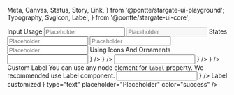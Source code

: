   Meta,
  Canvas,
  Status,
  Story,
  Link,
} from '@pontte/stargate-ui-playground';
  Typography,
  SvgIcon,
  Label,
} from '@pontte/stargate-ui-core';


<Meta title="Core/Form Elements/Input" component={Input} />

<Typography element="h2" variant="h1">
  Input
</Typography>

<Status type="experimental" />

<Typography element="h2" variant="h3">
  Usage
</Typography>

<Canvas>
  <Story name="Basic Usage">
    <Input
      label="Default"
      type="text"
      placeholder="Placeholder"
    />
    <Input
      label="Disabled"
      type="text"
      placeholder="Placeholder"
      disabled
    />
  </Story>
</Canvas>

<Typography element="h3">
  States
</Typography>

<Canvas>
  <Story name="States">
    <Input
      label="Input with success state"
      type="text"
      placeholder="Placeholder"
      color="success"
    />
    <Input
      label="Input with warning state"
      type="text"
      placeholder="Placeholder"
      color="warning"
    />
    <Input
      label="Input with error state"
      type="text"
      placeholder="Placeholder"
      color="error"
    />
  </Story>
</Canvas>

<Typography element="h3">
  Using Icons And Ornaments
</Typography>

<Canvas>
  <Story name="Using Icons And Ornaments">
    <Input
      label="Icon at start of input"
      type="text"
      color="error"
      componentAtStart={
        <SvgIcon
          path={
            <path d="M6 19c0 1.1.9 2 2 2h8c1.1 0 2-.9 2-2V7H6v12zM19 4h-3.5l-1-1h-5l-1 1H5v2h14V4z" fill="currentColor" />
          }
        />
      }
    />
    <Input
      label="Icon at end of input"
      type="text"
      componentAtEnd={
        <SvgIcon
          path={
            <path d="M6 19c0 1.1.9 2 2 2h8c1.1 0 2-.9 2-2V7H6v12zM19 4h-3.5l-1-1h-5l-1 1H5v2h14V4z" fill="currentColor" />
          }
        />
      }
    />
  </Story>
</Canvas>

<Typography element="h3">
  Custom Label
</Typography>

<Typography>
  You can use any node element for <code>label</code> property. We recommended use <Link kind="core-label--page">Label</Link> component.
</Typography>

<Canvas>
  <Story name="Custom Label">
    <Input
      label={
        <Label>
          <SvgIcon path={<path d="M6 19c0 1.1.9 2 2 2h8c1.1 0 2-.9 2-2V7H6v12zM19 4h-3.5l-1-1h-5l-1 1H5v2h14V4z" fill="currentColor" />} />
          Label customized
        </Label>
      }
      type="text"
      placeholder="Placeholder"
      color="success"
    />
  </Story>
</Canvas>
